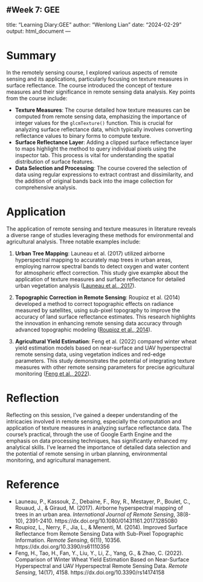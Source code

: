 

#Week 7: GEE
---
title: "Learning Diary:GEE"
author: "Wenlong Lian"
date: "2024-02-29"
output: html_document
---


# Summary

In the remotely sensing course, I explored various aspects of remote sensing and its applications, particularly focusing on texture measures in surface reflectance. The course introduced the concept of texture measures and their significance in remote sensing data analysis. Key points from the course include:

- **Texture Measures**: The course detailed how texture measures can be computed from remote sensing data, emphasizing the importance of integer values for the `glcmTexture()` function. This is crucial for analyzing surface reflectance data, which typically involves converting reflectance values to binary forms to compute texture.
- **Surface Reflectance Layer**: Adding a clipped surface reflectance layer to maps highlight the method to query individual pixels using the inspector tab. This process is vital for understanding the spatial distribution of surface features.
- **Data Selection and Processing**: The course covered the selection of data using regular expressions to extract contrast and dissimilarity, and the addition of original bands back into the image collection for comprehensive analysis.

# Application

The application of remote sensing and texture measures in literature reveals a diverse range of studies leveraging these methods for environmental and agricultural analysis. Three notable examples include:

1. **Urban Tree Mapping**: Launeau et al. (2017) utilized airborne hyperspectral mapping to accurately map trees in urban areas, employing narrow spectral bands to detect oxygen and water content for atmospheric effect correction. This study give exampke about the application of texture measures and surface reflectance for detailed urban vegetation analysis ([Launeau et al., 2017](https://dx.doi.org/10.1080/01431161.2017.1285080)).

2. **Topographic Correction in Remote Sensing**: Roupioz et al. (2014) developed a method to correct topographic effects on radiance measured by satellites, using sub-pixel topography to improve the accuracy of land surface reflectance estimates. This research highlights the innovation in enhancing remote sensing data accuracy through advanced topographic modeling ([Roupioz et al., 2014](https://dx.doi.org/10.3390/rs61110356)).

3. **Agricultural Yield Estimation**: Feng et al. (2022) compared winter wheat yield estimation models based on near-surface and UAV hyperspectral remote sensing data, using vegetation indices and red-edge parameters. This study demonstrates the potential of integrating texture measures with other remote sensing parameters for precise agricultural monitoring ([Feng et al., 2022](https://dx.doi.org/10.3390/rs14174158)).

# Reflection

Reflecting on this session, I've gained a deeper understanding of the intricacies involved in remote sensing, especially the computation and application of texture measures in analyzing surface reflectance data. The course's practical, through the use of Google Earth Engine and the emphasis on data processing techniques, has significantly enhanced my analytical skills. I've learned the importance of detailed data selection and the potential of remote sensing in urban planning, environmental monitoring, and agricultural management.


# Reference

- Launeau, P., Kassouk, Z., Debaine, F., Roy, R., Mestayer, P., Boulet, C., Rouaud, J., & Giraud, M. (2017). Airborne hyperspectral mapping of trees in an urban area. *International Journal of Remote Sensing*, 38(8-10), 2391-2410. https://dx.doi.org/10.1080/01431161.2017.1285080
- Roupioz, L., Nerry, F., Jia, L., & Menenti, M. (2014). Improved Surface Reflectance from Remote Sensing Data with Sub-Pixel Topographic Information. *Remote Sensing*, 6(11), 10356. https://dx.doi.org/10.3390/rs61110356
- Feng, H., Tao, H., Fan, Y., Liu, Y., Li, Z., Yang, G., & Zhao, C. (2022). Comparison of Winter Wheat Yield Estimation Based on Near-Surface Hyperspectral and UAV Hyperspectral Remote Sensing Data. *Remote Sensing*, 14(17), 4158. https://dx.doi.org/10.3390/rs14174158
